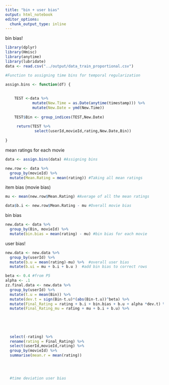 ```yaml
---
title: "bin + user bias"
output: html_notebook
editor_options: 
  chunk_output_type: inline
---
```

bin bias!
```r
library(dplyr)
library(Hmisc)
library(anytime)
library(lubridate)
data <- read.csv("../output/data_train_proportional.csv")
```

```r
#Function to assigning time bins for temporal regularization

assign.bins <- function(df) {
  
    
    TEST <-data %>%
            mutate(New.Time = as.Date(anytime(timestamp))) %>%
            mutate(New.Date = ymd(New.Time)) 
    
    TEST$Bin <- group_indices(TEST,New.Date)
    
     return(TEST %>%
             select(userId,movieId,rating,New.Date,Bin))
  
}

```
mean ratings for each movie

```r
data <- assign.bins(data) #Assigning bins

new.row <- data %>% 
  group_by(movieId) %>%
  mutate(Mean.Rating = mean(rating)) #Taking all mean ratings
```
item bias (movie bias)
```r
mu <- mean(new.row$Mean.Rating) #Average of all the mean ratings 

data$b.i <- new.row$Mean.Rating - mu #Overall movie bias
```

bin bias
```r

new.data <- data %>%
  group_by(Bin, movieId) %>%
  mutate(bin.bias = mean(rating) - mu) #bin bias for each movie

```
user bias!

```r
new.data <- new.data %>%
  group_by(userId) %>%
  mutate(b.u = mean(rating)-mu) %>%  #overall user bias
  mutate(b.ui = mu + b.i + b.u )  #add bin bias to correct rows

beta <- 0.4 #from P5
alpha <- .1
zz.final.data <- new.data %>% 
  group_by(userId) %>%
  mutate(t.u = mean(Bin)) %>%
  mutate(dev.t = sign(Bin-t.u)*(abs(Bin-t.u))^beta) %>%
  mutate(Final_Rating = rating + b.i + bin.bias + b.u + alpha *dev.t) %>%
  mutate(Final_Rating_mu = rating + mu + b.i + b.u) %>%
  
  
  
  
  
  select(-rating) %>%
  rename(rating = Final_Rating) %>%
  select(userId,movieId,rating) %>%
  group_by(movieId) %>%
  summarise(mean.r = mean(rating))


  
  
  #time deviation user bias



```

